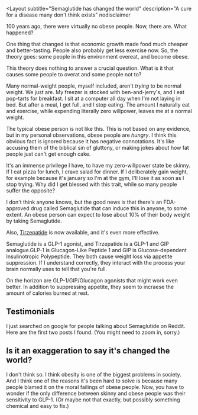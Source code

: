 
<Layout
  subtitle="Semaglutide has changed the world"
  description="A cure for a disease many don't think exists"
  nodisclaimer
>

100 years ago, there were virtually no obese people. 
Now, there are. 
What happened?

One thing that changed is that economic growth made food much cheaper and better-tasting. 
People also probably get less exercise now. 
So, the theory goes: some people in this environment overeat, and become obese.

This theory does nothing to answer a crucial question. 
What is it that causes some people to overat and some people not to?

Many normal-weight people, myself included, aren't *trying* to be normal weight.
We just are. 
My freezer is stocked with ben-and-jerry's, and I eat pop-tarts for breakfast.
I sit at a computer all day when I'm not laying in bed.
But after a meal, I get full, and I stop eating. 
The amount I naturally eat and exercise, while expending literally zero willpower, leaves me at a normal weight.

The typical obese person is not like this. 
This is not based on any evidence, but in my personal observations, obese people are *hungry*.
I think this obvious fact is ignored because it has negative connotations. 
It's like accusing them of the biblical sin of gluttony, or making jokes about how fat people just can't get enough cake.

It's an immense privilege I have, to have my zero-willpower state be skinny.
If I eat pizza for lunch, I crave salad for dinner. 
If I deliberately gain weight, for example because it's january so I'm at the gym, I'll lose it as soon as I stop trying.
Why did I get blessed with this trait, while so many people suffer the opposite?

I don't think anyone knows, but the good news is that there's an FDA-approved drug called Semaglutide that can induce this in anyone, to some extent. 
An obese person can expect to lose about 10% of their body weight by taking Semaglutide.

Also, [Tirzepatide](https://www.nejm.org/doi/full/10.1056/NEJMe2206939?query=TOC&cid=NEJM%20eToc,%20July%2021,%202022%20DM1270826_NEJM_Non_Subscriber&bid=1076741451) is now available, and it's even more effective. 

Semaglutide is a GLP-1 agonist, and Tirzepatide is a GLP-1 and GIP analogue.<Note>GLP-1 is Glucagon-Like Peptide 1 and GIP is Glucose-dependent Insulinotropic Polypeptide.</Note>
They both cause weight loss via appetite suppression. 
If I understand correctly, they interact with the process your brain normally uses to tell that you're full. 

On the horizon are GLP-1/GIP/Glucagon agonists that might work even better. 
In addition to suppressing appetite, they seem to incraese the amount of calories burned at rest.

## Testimonials

I just searched on google for people talking about Semaglutide on Reddit. 
Here are the first two posts I found. (You might need to zoom in, sorry.)

<CenteredImg src={reddit1} />

<CenteredImg src={reddit2} />

## Is it an exaggeration to say it's changed the world?

I don't think so. 
I think obesity is one of the biggest problems in society.
And I think one of the reasons it's been hard to solve is because many people blamed it on the moral failings of obese people.
Now, you have to wonder if the only difference between skinny and obese people was their sensitivity to GLP-1.
(Or maybe not that exactly, but possibly something chemical and easy to fix.)

</Layout>